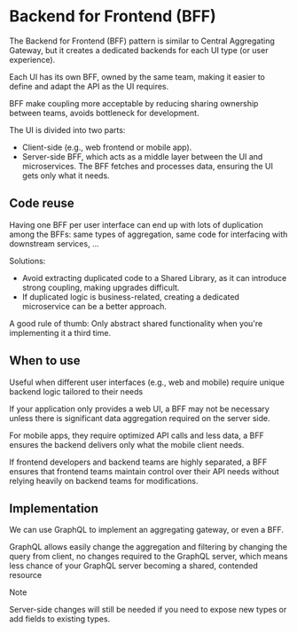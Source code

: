 # Backend for Frontend (BFF)

The Backend for Frontend (BFF) pattern is similar to Central Aggregating Gateway, but it creates a dedicated backends for each UI type (or user experience).

Each UI has its own BFF, owned by the same team, making it easier to define and adapt the API as the UI requires.

BFF make coupling more acceptable by reducing sharing ownership between teams, avoids bottleneck for development.

The UI is divided into two parts:
- Client-side (e.g., web frontend or mobile app).
- Server-side BFF, which acts as a middle layer between the UI and microservices. The BFF fetches and processes data, ensuring the UI gets only what it needs.


## Code reuse

Having one BFF per user interface can end up with lots of duplication among the BFFs: same types of aggregation, same code for interfacing with downstream services, ...

Solutions:
- Avoid extracting duplicated code to a Shared Library, as it can introduce strong coupling, making upgrades difficult.
- If duplicated logic is business-related, creating a dedicated microservice can be a better approach.

A good rule of thumb: Only abstract shared functionality when you're implementing it a third time.


## When to use

Useful when different user interfaces (e.g., web and mobile) require unique backend logic tailored to their needs

If your application only provides a web UI, a BFF may not be necessary unless there is significant data aggregation required on the server side.

For mobile apps, they require optimized API calls and less data, a BFF ensures the backend delivers only what the mobile client needs.

If frontend developers and backend teams are highly separated, a BFF ensures that frontend teams maintain control over their API needs without relying heavily on backend teams for modifications.


## Implementation

We can use GraphQL to implement an aggregating gateway, or even a BFF. 

GraphQL allows easily change the aggregation and filtering by changing the query from client, no changes required to the GraphQL server, which means less chance of your GraphQL server becoming a shared, contended resource

> [!NOTE]
> Server-side changes will still be needed if you need to expose new types or add fields to existing types.